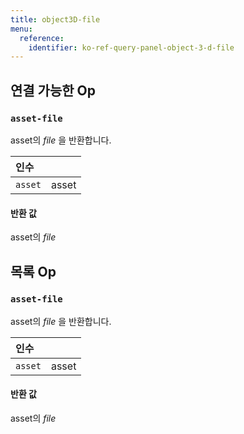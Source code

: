 ---
title: object3D-file
menu:
  reference:
    identifier: ko-ref-query-panel-object-3-d-file
---

## 연결 가능한 Op
<h3 id="asset-file"><code>asset-file</code></h3>

asset의 _file_ 을 반환합니다.

| 인수 |  |
| :--- | :--- |
| `asset` | asset |

#### 반환 값
asset의 _file_

## 목록 Op
<h3 id="asset-file"><code>asset-file</code></h3>

asset의 _file_ 을 반환합니다.

| 인수 |  |
| :--- | :--- |
| `asset` | asset |

#### 반환 값
asset의 _file_
